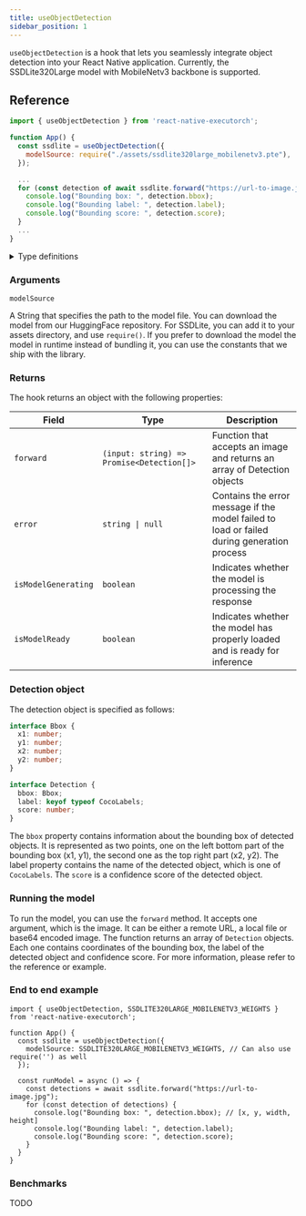 ```yaml
---
title: useObjectDetection
sidebar_position: 1
---
```


`useObjectDetection` is a hook that lets you seamlessly integrate object detection into your React Native application. Currently, the SSDLite320Large model with MobileNetv3 backbone is supported.

## Reference
```jsx
import { useObjectDetection } from 'react-native-executorch';

function App() {
  const ssdlite = useObjectDetection({
    modelSource: require("./assets/ssdlite320large_mobilenetv3.pte"),
  });

  ...
  for (const detection of await ssdlite.forward("https://url-to-image.jpg")) {
    console.log("Bounding box: ", detection.bbox);
    console.log("Bounding label: ", detection.label);
    console.log("Bounding score: ", detection.score);
  }
  ...
}
```

<details>
<summary>Type definitions</summary>

```typescript
```
</details>

### Arguments

`modelSource`

A String that specifies the path to the model file. You can download the model from our HuggingFace repository.
For SSDLite, you can add it to your assets directory, and use `require()`. If you prefer to download the model
the model in runtime instead of bundling it, you can use the constants that we ship with the library.

### Returns

The hook returns an object with the following properties:


| Field               | Type                               | Description                                                                                                     |
| ------------------- | ---------------------------------- | --------------------------------------------------------------------------------------------------------------- |
| `forward`          | `(input: string) => Promise<Detection[]>` | Function that accepts an image and returns an array of Detection objects                                            |
| `error`             | <code>string &#124; null</code>    | Contains the error message if the model failed to load or failed during generation process                                                          |
| `isModelGenerating` | `boolean`                          | Indicates whether the model is processing the response                                                  |
| `isModelReady`      | `boolean`                          | Indicates whether the model has properly loaded and is ready for inference                                                                            |

### Detection object
The detection object is specified as follows:
```typescript
interface Bbox {
  x1: number;
  y1: number;
  x2: number;
  y2: number;
}

interface Detection {
  bbox: Bbox;
  label: keyof typeof CocoLabels;
  score: number;
}
```
The `bbox` property contains information about the bounding box of detected objects. It is represented as two points, one on the left bottom part of the bounding box (x1, y1), the second one as the top right part (x2, y2).
The label property contains the name of the detected object, which is one of `CocoLabels`. The `score` is a confidence score of the detected object.

### Running the model

To run the model, you can use the `forward` method. It accepts one argument, which is the image. It can be either a remote URL,
a local file or base64 encoded image. The function returns an array of `Detection` objects. Each one contains coordinates
of the bounding box, the label of the detected object and confidence score. For more information, please refer to the reference or example.

### End to end example
```tsx
import { useObjectDetection, SSDLITE320LARGE_MOBILENETV3_WEIGHTS } from 'react-native-executorch';

function App() {
  const ssdlite = useObjectDetection({
    modelSource: SSDLITE320LARGE_MOBILENETV3_WEIGHTS, // Can also use require('') as well
  });

  const runModel = async () => {
    const detections = await ssdlite.forward("https://url-to-image.jpg");
    for (const detection of detections) {
      console.log("Bounding box: ", detection.bbox); // [x, y, width, height]
      console.log("Bounding label: ", detection.label);
      console.log("Bounding score: ", detection.score);
    }
  }
}
```

### Benchmarks
TODO